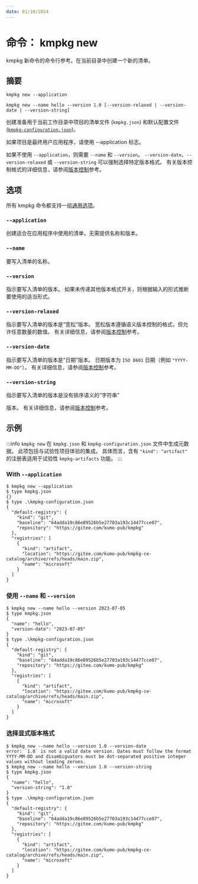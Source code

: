 ---
date: 01/10/2024
---
# 命令： kmpkg new

kmpkg 新命令的命令行参考。在当前目录中创建一个新的清单。

## 摘要

```console
kmpkg new --application
```

```console
kmpkg new --name hello --version 1.0 [--version-relaxed | --version-date | --version-string]
```

创建准备用于当前工作目录中项目的清单文件 (`kmpkg.json`) 和默认配置文件 ([`kmpkg-configuration.json`](../reference/kmpkg-configuration-json.mdx))。

如果项目是最终用户应用程序，请使用 --application 标志。

如果不使用 `--application`，则需要 `--name` 和 `--version`。 `--version-date`、`--version-relaxed` 或 `--version-string` 可以强制选择特定版本格式。 有关版本控制格式的详细信息，请参阅[版本控制](../users/versioning.mdx)参考。



## 选项

所有 kmpkg 命令都支持一组[通用选项](common-options.mdx)。

### `--application`

创建适合在应用程序中使用的清单，无需提供名称和版本。

### `--name`

要写入清单的名称。

### `--version`

指示要写入清单的版本。 如果未传递其他版本格式开关，则根据输入的形式推断要使用的适当形式。

### `--version-relaxed`

指示要写入清单的版本是“宽松”版本。 宽松版本遵循语义版本控制的格式，但允许任意数量的数值。 有关详细信息，请参阅[版本控制](../users/versioning.mdx#version)参考。

### `--version-date`

指示要写入清单的版本是“日期”版本。 日期版本为 `ISO 8601` 日期（例如 `"YYYY-MM-DD"`）。 有关详细信息，请参阅[版本控制](../users/versioning.mdx#version-date)参考。

### `--version-string`

指示要写入清单的版本是没有排序语义的“字符串”

版本。 有关详细信息，请参阅[版本控制](../users/versioning.mdx#version-string)参考。

## 示例

:::info
`kmpkg new` 在 `kmpkg.json` 和 `kmpkg-configuration.json` 文件中生成元数据。 此项包括与试验性项目体验的集成。 具体而言，含有 `"kind": "artifact"` 的注册表适用于试验性 `kmpkg-artifacts` 功能。
:::

### With `--application`

```console
$ kmpkg new --application
$ type kmpkg.json
{}
$ type .\kmpkg-configuration.json
{
  "default-registry": {
    "kind": "git",
    "baseline": "64adda19c86e89526b5e27703a193c14477cce07",
    "repository": "https://gitee.com/kumo-pub/kmpkg"
  },
  "registries": [
    {
      "kind": "artifact",
      "location": "https://gitee.com/kumo-pub/kmpkg-ce-catalog/archive/refs/heads/main.zip",
      "name": "microsoft"
    }
  ]
}
```

### 使用 `--name` 和 `--version`

```console
$ kmpkg new --name hello --version 2023-07-05
$ type kmpkg.json
{
  "name": "hello",
  "version-date": "2023-07-05"
}
$ type .\kmpkg-configuration.json
{
  "default-registry": {
    "kind": "git",
    "baseline": "64adda19c86e89526b5e27703a193c14477cce07",
    "repository": "https://gitee.com/kumo-pub/kmpkg"
  },
  "registries": [
    {
      "kind": "artifact",
      "location": "https://gitee.com/kumo-pub/kmpkg-ce-catalog/archive/refs/heads/main.zip",
      "name": "microsoft"
    }
  ]
}
```

### 选择显式版本格式

```console
$ kmpkg new --name hello --version 1.0 --version-date
error: `1.0` is not a valid date version. Dates must follow the format YYYY-MM-DD and disambiguators must be dot-separated positive integer values without leading zeroes.
$ kmpkg new --name hello --version 1.0 --version-string
$ type kmpkg.json
{
  "name": "hello",
  "version-string": "1.0"
}
$ type .\kmpkg-configuration.json
{
  "default-registry": {
    "kind": "git",
    "baseline": "64adda19c86e89526b5e27703a193c14477cce07",
    "repository": "https://gitee.com/kumo-pub/kmpkg"
  },
  "registries": [
    {
      "kind": "artifact",
      "location": "https://gitee.com/kumo-pub/kmpkg-ce-catalog/archive/refs/heads/main.zip",
      "name": "microsoft"
    }
  ]
}
```
